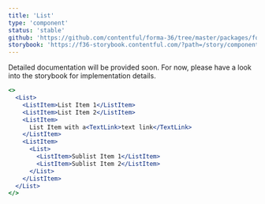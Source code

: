 ```yaml
---
title: 'List'
type: 'component'
status: 'stable'
github: 'https://github.com/contentful/forma-36/tree/master/packages/forma-36-react-components/src/components/List'
storybook: 'https://f36-storybook.contentful.com/?path=/story/components-list--default'
---
```


Detailed documentation will be provided soon. For now, please have a look into the storybook for implementation details.

```jsx
<>
  <List>
    <ListItem>List Item 1</ListItem>
    <ListItem>List Item 2</ListItem>
    <ListItem>
      List Item with a<TextLink>text link</TextLink>
    </ListItem>
    <ListItem>
      <List>
        <ListItem>Sublist Item 1</ListItem>
        <ListItem>Sublist Item 2</ListItem>
      </List>
    </ListItem>
  </List>
</>
```
